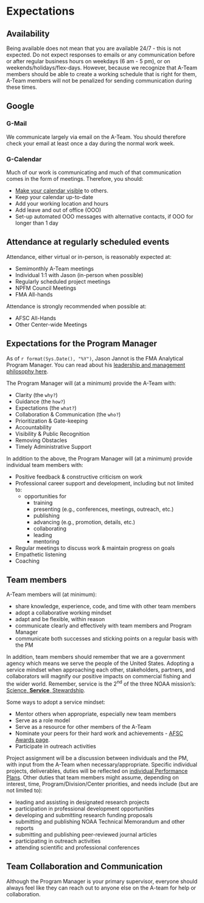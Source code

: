 # Expectations {#expectations}

## Availability
Being available does not mean that you are available 24/7 - this is not expected. Do not expect responses to emails or any communication before or after regular business hours on weekdays (6 am - 5 pm), or on weekends/holidays/flex-days. However, because we recognize that A-Team members should be able to create a working schedule that is right for them, A-Team members will not be penalized for sending communication during these times.

## Google
### G-Mail
We communicate largely via email on the A-Team. You should therefore check your email at least once a day during the normal work week. 

### G-Calendar
Much of our work is communicating and much of that communication comes in the form of meetings. Therefore, you should:    

* [Make your calendar visible](999-appendix.qmd#sec-calendar) to others.    
* Keep your calendar up-to-date    
* Add your working location and hours    
* Add leave and out of office (OOO)    
* Set-up automated OOO messages with alternative contacts, if OOO for longer than 1 day   


## Attendance at regularly scheduled events

Attendance, either virtual or in-person, is reasonably expected at:

* Semimonthly A-Team meetings 
* Individual 1:1 with Jason (in-person when possible)
* Regularly scheduled project meetings  
* NPFM Council Meetings  
* FMA All-hands

Attendance is strongly recommended when possible at:    

* AFSC All-Hands    
* Other Center-wide Meetings


## Expectations for the Program Manager

As of `r format(Sys.Date(), "%Y")`, Jason Jannot is the FMA Analytical Program Manager.  You can read about his [leadership and management philosophy here](999-appendix.qmd#sec-jj-philosophy).

The Program Manager will (at a minimum) provide the A-Team with:  

* Clarity (the `why?`)
* Guidance (the `how?`)    
* Expectations (the `what?`)   
* Collaboration & Communication (the `who?`)
* Prioritization & Gate-keeping  
* Accountability    
* Visibility & Public Recognition    
* Removing Obstacles    
* Timely Administrative Support

In addition to the above, the Program Manager will (at a minimum) provide individual team members with:  

* Positive feedback & constructive criticism on work  
* Professional career support and development, including but not limited to:    
    * opportunities for    
        * training    
        * presenting (e.g., conferences, meetings, outreach, etc.)    
        * publishing
        * advancing (e.g., promotion, details, etc.)    
        * collaborating    
        * leading    
        * mentoring
* Regular meetings to discuss work & maintain progress on goals  
* Empathetic listening    
* Coaching

##  Team members

A-Team members will (at minimum): 

* share knowledge, experience, code, and time with other team members
* adopt a collaborative working mindset    
* adapt and be flexible, within reason    
* communicate clearly and effectively with team members and Program Manager
* communicate both successes and sticking points on a regular basis with the PM 

In addition, team members should remember that we are a government agency which means we serve the people of the United States.  Adopting a service mindset when approaching each other, stakeholders, partners, and collaborators will magnify our positive impacts on commercial fishing and the wider world. Remember, service is the 2^nd^ of the three NOAA mission's: [Science, **Service**, Stewardship](https://www.noaa.gov/our-mission-and-vision).

Some ways to adopt a service mindset:    

* Mentor others when appropriate, especially new team members    
* Serve as a role model    
* Serve as a resource for other members of the A-Team    
* Nominate your peers for their hard work and achievements - [AFSC Awards page](https://sites.google.com/noaa.gov/myafsc/administrative/workforce-management/awards).
* Participate in outreach activities


Project assignment will be a discussion between individuals and the PM, with input from the A-Team when necessary/appropriate. Specific individual projects, deliverables, duties will be reflected on [individual Performance Plans](04-onboarding.qmd#sec-perf). Other duties that team members might assume, depending on interest, time, Program/Division/Center priorities, and needs include (but are not limited to):

* leading and assisting in designated research projects  
* participation in professional development opportunities  
* developing and submitting research funding proposals  
* submitting and publishing NOAA Technical Memorandum and other reports    
* submitting and publishing peer-reviewed journal articles
* participating in outreach activities    
* attending scientific and professional conferences


## Team Collaboration and Communication

Although the Program Manager is your primary supervisor, everyone should always feel like they can reach out to anyone else on the A-team for help or collaboration.
